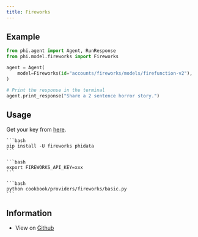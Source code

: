 ```yaml
---
title: Fireworks
---
```


## Example

<CodeGroup>

```python agent.py
from phi.agent import Agent, RunResponse
from phi.model.fireworks import Fireworks

agent = Agent(
    model=Fireworks(id="accounts/fireworks/models/firefunction-v2"),
)

# Print the response in the terminal
agent.print_response("Share a 2 sentence horror story.")

```

</CodeGroup>

## Usage

Get your key from [here](https://fireworks.ai/account/api-keys).

<Steps>
  <Snippet file="create-venv-step.mdx" />

  <Step title="Install libraries">

    ```bash
    pip install -U fireworks phidata
    ```

  </Step>

  <Step title="Export `FIREWORKS_API_KEY`">

    ```bash
    export FIREWORKS_API_KEY=xxx
    ```

  </Step>

  <Step title="Run fireworks Agent">

    ```bash
    python cookbook/providers/fireworks/basic.py
    ```

  </Step>

  </Steps>

## Information

- View on [Github](https://github.com/phidatahq/phidata/tree/main/cookbook/providers/fireworks/basic.py)
